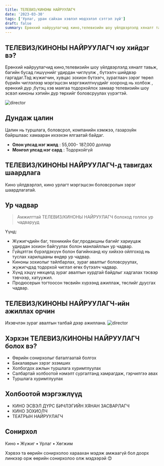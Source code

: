 ```yaml
---
title: ТЕЛЕВИЗ/КИНОНЫ НАЙРУУЛАГЧ
date: '2023-03-30'
tags: ['Урлаг, уран сайхан хэвлэл мэдээлэл сэтгэл зүй']
draft: false
summary: Ерөнхий найруулагчид кино,телевизийн шоу үйлдвэрлэлд хяналт тавьж, багийн бусад гишүүнийг удирдан чиглүүлж , бүтээлч шийдвэр гаргадаг.Тэд жүжигчин, хувцас зохион бүтээгч, зураглаач зэрэг төрөл бүрийн чиглэлээр мэргэшсэн мэргэжилтнүүдийг хооронд нь холбож , ерөнхий дүр ,бүтэц хэв маягаа тодорхойлох замаар телевизийн шоу эсвэл киноны хэтийн дүр төрхийг боловсруулах үүрэгтэй.
---
```


## ТЕЛЕВИЗ/КИНОНЫ НАЙРУУЛАГЧ юу хийдэг вэ?

Ерөнхий найруулагчид кино,телевизийн шоу үйлдвэрлэлд хяналт тавьж, багийн бусад гишүүнийг удирдан чиглүүлж , бүтээлч шийдвэр гаргадаг.Тэд жүжигчин, хувцас зохион бүтээгч, зураглаач зэрэг төрөл бүрийн чиглэлээр мэргэшсэн мэргэжилтнүүдийг хооронд нь холбож , ерөнхий дүр ,бүтэц хэв маягаа тодорхойлох замаар телевизийн шоу эсвэл киноны хэтийн дүр төрхийг боловсруулах үүрэгтэй.

![director](https://media.istockphoto.com/id/1265157465/photo/prominent-successful-senior-director-is-sitting-at-his-chair-and-commands-action-to-start.jpg?s=170667a&w=0&k=20&c=WfxzImT9Qxxk4nd3UOupRd7KZ7PvrX9zIgCFBtowdY4=)

## Дундаж цалин

Цалин нь туршлага, боловсрол, компанийн хэмжээ, газарзүйн байршлаас хамааран ихээхэн ялгаатай байдаг.

- **Олон улсад нэг жилд** : 55,000- 187,000 доллар
- **Монгол улсад нэг сард** : Тодорхойгүй

## ТЕЛЕВИЗ/КИНОНЫ НАЙРУУЛАГЧ-д тавигдах шаардлага

Кино үйлдвэрлэл, кино урлагт мэргэшсэн боловсролын зэрэг шаардлагатай.

## Ур чадвар

> Амжилттай ТЕЛЕВИЗ/КИНОНЫ НАЙРУУЛАГЧ болоход голлох ур чадварууд

Үүнд:

- Жүжигчдийн баг, техникийн баг,продакшны багийг хариуцаж удирдан зохион байгуулах болон манлайллын ур чадвар.
- Гүйцэтгэх бүрэлдэхүүн болон багийнханд юу хийхээ ойлгоход нь туслах харилцааны өндөр ур чадвар.
- Киноны зохиолыг тайлбарлах, зураг авалтыг боловсруулах, жужигчдэд тодорхой чиглэл өгөх бүтээлч чадвар.
- Хүнд хэцүү нөхцөлд зураг авалтын хурдтай байдлыг хадгалах тэсвэр тэвчээр, хатуужил.
- Продюсерын тогтоосон төсвийн хүрээнд ажиллаж, төслийг дуусгах чадвар.

## ТЕЛЕВИЗ/КИНОНЫ НАЙРУУЛАГЧ-ийн ажиллах орчин

Ихэвчлэн зураг авалтын талбай дээр ажиллана.
![director](https://nypost.com/wp-content/uploads/sites/2/2020/11/LA.jpg?quality=75&strip=all)

## Хэрхэн ТЕЛЕВИЗ/КИНОНЫ НАЙРУУЛАГЧ болох вэ?

- Өөрийн сонирхолыг баталгаатай болгох
- Бакалаврын зэрэг эзэмших
- Холбогдох ажлын туршлага хуримтлуулах
- Салбартай холбоотой нэмэлт сургалтанд хамрагдаж, гэрчилгээ авах
- Туршлага хуримтлуулах

## Холбоотой мэргэжлүүд

- КИНО ЭСВЭЛ ДҮРС БИЧЛЭГИЙН ХЯНАН ЗАСВАРЛАГЧ
- КИНО ЗОХИОЛЧ
- ТЕАТРЫН НАЙРУУЛАГЧ

## Сонирхол

Кино
• Жүжиг
• Урлаг
• Хөгжим

Хэрвээ та өөрийн сонирхолоо хараахан мэдэж амжаагүй бол доорх линкээр орж өөрийн сонирхолоо олж мэдээрэй 😊
